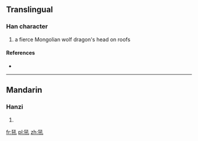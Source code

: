 ==Translingual==

===Han character===
{{Han char|rn=94|rad=犬|as=04|sn=7|four=|canj=KHNDU}}

# a fierce Mongolian wolf dragon's head on roofs

====References====
* {{Han ref|kx=0707.050|dkj=20271|dj=1119.220|hdz=21338.020|uh=72BC|ud=29372}}

----

==Mandarin==

===Hanzi===
{{cmn-hanzi|pin=[[hǒu]] ([[hou3]])|wg=hou<sup>3</sup>}}

# {{defn|lang=cmn|sort=犬04}}

[[fr:犼]]
[[pl:犼]]
[[zh:犼]]